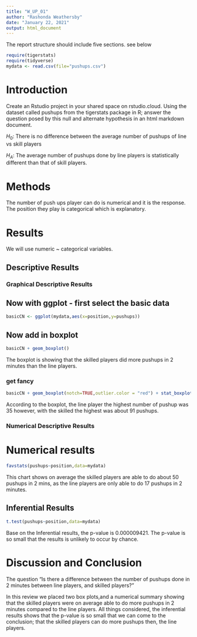 ```yaml
---
title: "W_UP_01"
author: "Rashonda Weathersby"
date: "January 22, 2021"
output: html_document
---
```




The report structure should include five sections.  see below



```r
require(tigerstats)
require(tidyverse)
mydata <- read.csv(file="pushups.csv")
```

# Introduction

<!--In this section you explain what you are trying to show. Where did the data come from? What is the research or other question you are trying to answer?!-->

Create an Rstudio project in your shared space on rstudio.cloud.  Using the dataset called pushups from the tigerstats package in R; answer the question posed by this null and alternate hypothesis in an html markdown document.

$H_0$: There is no difference between the average number of pushups of line vs skill players

$H_A$: The average number of pushups done by line players is statistically different than that of skill players.

# Methods

<!--Decide on your methods: use "variable analysis" or other appropriate descriptors. Make sure to choose at least one graphical method and at least one numerical method.!-->
The number of push ups player can do is numerical and it is the response. The position they play is categorical which is explanatory.  

# Results

<!--Divide this section into two sub-sections: One for your descriptive results and one for your inferential results.!-->

We will use numeric ~ categorical variables.

## Descriptive Results

### Graphical Descriptive Results

<!--Graphical results here. Make sure to show your code. Provide appropriate labels for axes, giving units if possible, and provide a good title for the graph, too. Use the graphical results to describe the patterns if any that exist in the data as focused toward the research question!-->


## Now with ggplot - first select the basic data

```r
basicCN <- ggplot(mydata,aes(x=position,y=pushups))
```
## Now add in boxplot

```r
basicCN + geom_boxplot()
```
  

The boxplot is showing that the skilled players did more pushups in 2 minutes  than the line players.   
  
### get fancy  

```r
basicCN + geom_boxplot(notch=TRUE,outlier.color = "red") + stat_boxplot(geom ='errorbar') + labs(title="Line player vs Skill\n with 2 lines")
```

According to the boxplot, the line player the highest number of pushup was 35 however, with the skilled the highest was about 91 pushups. 

  
### Numerical Descriptive Results

<!--Numerical results go here. Use the numerical results to describe the patterns if any that exist in the data as focused toward the research question!-->

# Numerical results

```r
favstats(pushups~position,data=mydata)
```

This chart shows on average the skilled players are able to do about 50 pushups in 2 mins, as the line players are only able to do 17 pushups in 2 minutes. 

## Inferential Results

<!--State hypothesis clearly. Make sure your discussion of the inferential test covers all the aspects that the test output produces, such as test statistic, p-value etc. Make a decision about the null hypothesis, explain the assumptions on which the selected test/procedure was based, and why the chosen procedure satisfys the assumptions and is appropriate to answer the research question!-->

```r
t.test(pushups~position,data=mydata)
```

Base on the Inferential results, the p-value is 0.000009421. The p-value is so small that the results is unlikely to occur by chance. 

# Discussion and Conclusion

<!--Discussion and conclusion here. If you found a relationship be sure to consider whether the relationship occurs because one of the variavbles causes the other, or whether they perhasps are related for some other reason. Watch the chapter 6 videos from the GeorgeTown videos collection.!-->

The question "Is there a difference between the number of pushups done in 2 minutes between line players, and skilled players?"

In this review we placed two box plots,and a numerical summary showing that the skilled players were on average able to do more pushups in 2 minutes compared to the line players. All things considered, the inferential results shows that the p-value is so small that we can come to the conclusion; that the skilled players can do more pushups then, the line players. 
